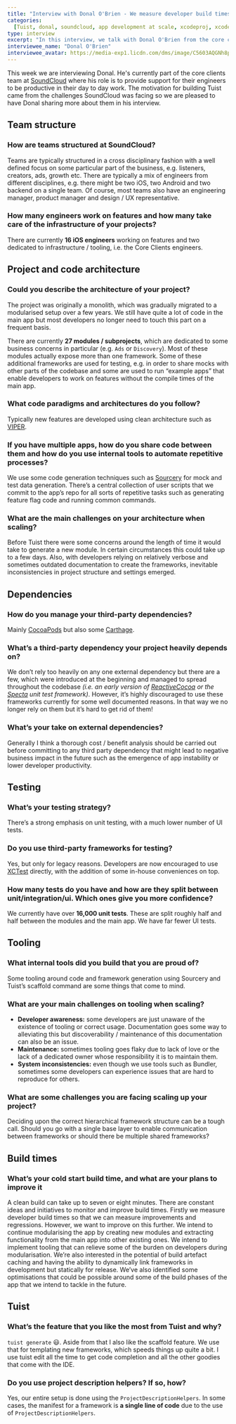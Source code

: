 ```yaml
---
title: "Interview with Donal O'Brien - We measure developer build times so that we can measure improvements and regressions"
categories:
  [Tuist, donal, soundcloud, app development at scale, xcodeproj, xcode, swift]
type: interview
excerpt: "In this interview, we talk with Donal O'Brien from the core clients team at SoundCloud. He shares how they leveraged modularization, Tuist, and tools like Sourcery to overcome the challenges they faced while scaling the app. Moreover, he touches on some present challenges like developer awareness and the maintenance of the tools around the project."
interviewee_name: "Donal O'Brien"
interviewee_avatar: https://media-exp1.licdn.com/dms/image/C5603AQGNh8pYgOuxEg/profile-displayphoto-shrink_400_400/0?e=1597881600&v=beta&t=yqVfJ5mFbSg3Wm0KV9NqBEOrELAA43380hvxvLy6siw
---
```


This week we are interviewing Donal. He's currently part of the core clients team at [SoundCloud](https://soundcloud.com) where his role is to provide support for their engineers to be productive in their day to day work. The motivation for building Tuist came from the challenges SoundCloud was facing so we are pleased to have Donal sharing more about them in his interview.

## Team structure

### How are teams structured at SoundCloud?

Teams are typically structured in a cross disciplinary fashion with a well defined focus on some particular part of the business, e.g. listeners, creators, ads, growth etc. There are typically a mix of engineers from different disciplines, e.g. there might be two iOS, two Android and two backend on a single team. Of course, most teams also have an engineering manager, product manager and design / UX representative.

### How many engineers work on features and how many take care of the infrastructure of your projects?

There are currently **16 iOS engineers** working on features and two dedicated to infrastructure / tooling, i.e. the Core Clients engineers.

## Project and code architecture

### Could you describe the architecture of your project?

The project was originally a monolith, which was gradually migrated to a modularised setup over a few years. We still have quite a lot of code in the main app but most developers no longer need to touch this part on a frequent basis.

There are currently **27 modules / subprojects**, which are dedicated to some business concerns in particular (e.g. `Ads` or `Discovery`). Most of these modules actually expose more than one framework. Some of these additional frameworks are used for testing, e.g. in order to share mocks with other parts of the codebase and some are used to run “example apps” that enable developers to work on features without the compile times of the main app.

### What code paradigms and architectures do you follow?

Typically new features are developed using clean architecture such as [VIPER](https://www.objc.io/issues/13-architecture/viper/).

### If you have multiple apps, how do you share code between them and how do you use internal tools to automate repetitive processes?

We use some code generation techniques such as [Sourcery](https://github.com/krzysztofzablocki/Sourcery) for mock and test data generation. There’s a central collection of user scripts that we commit to the app’s repo for all sorts of repetitive tasks such as generating feature flag code and running common commands.

### What are the main challenges on your architecture when scaling?

Before Tuist there were some concerns around the length of time it would take to generate a new module. In certain circumstances this could take up to a few days. Also, with developers relying on relatively verbose and sometimes outdated documentation to create the frameworks, inevitable inconsistencies in project structure and settings emerged.

## Dependencies

### How do you manage your third-party dependencies?

Mainly [CocoaPods](https://cocoapods.org) but also some [Carthage](https://github.com/carthage/carthage).

### What’s a third-party dependency your project heavily depends on?

We don’t rely too heavily on any one external dependency but there are a few, which were introduced at the beginning and managed to spread throughout the codebase _(i.e. an early version of [ReactiveCocoa](https://github.com/ReactiveCocoa/ReactiveCocoa) or the [Specta](https://github.com/specta/specta) unit test framework)_. However, it’s highly discouraged to use these frameworks currently for some well documented reasons. In that way we no longer rely on them but it’s hard to get rid of them!

### What’s your take on external dependencies?

Generally I think a thorough cost / benefit analysis should be carried out before committing to any third party dependency that might lead to negative business impact in the future such as the emergence of app instability or lower developer productivity.

## Testing

### What’s your testing strategy?

There’s a strong emphasis on unit testing, with a much lower number of UI tests.

### Do you use third-party frameworks for testing?

Yes, but only for legacy reasons. Developers are now encouraged to use [XCTest](https://developer.apple.com/documentation/xctest) directly, with the addition of some in-house conveniences on top.

### How many tests do you have and how are they split between unit/integration/ui. Which ones give you more confidence?

We currently have over **16,000 unit tests**. These are split roughly half and half between the modules and the main app. We have far fewer UI tests.

## Tooling

### What internal tools did you build that you are proud of?

Some tooling around code and framework generation using Sourcery and Tuist’s scaffold command are some things that come to mind.

### What are your main challenges on tooling when scaling?

- **Developer awareness:** some developers are just unaware of the existence of tooling or correct usage. Documentation goes some way to alleviating this but discoverability / maintenance of this documentation can also be an issue.
- **Maintenance:** sometimes tooling goes flaky due to lack of love or the lack of a dedicated owner whose responsibility it is to maintain them.
- **System inconsistencies:** even though we use tools such as Bundler, sometimes some developers can experience issues that are hard to reproduce for others.

### What are some challenges you are facing scaling up your project?

Deciding upon the correct hierarchical framework structure can be a tough call. Should you go with a single base layer to enable communication between frameworks or should there be multiple shared frameworks?

## Build times

### What’s your cold start build time, and what are your plans to improve it

A clean build can take up to seven or eight minutes. There are constant ideas and initiatives to monitor and improve build times. Firstly we measure developer build times so that we can measure improvements and regressions. However, we want to improve on this further. We intend to continue modularising the app by creating new modules and extracting functionality from the main app into other existing ones. We intend to implement tooling that can relieve some of the burden on developers during modularisation. We’re also interested in the potential of build artefact caching and having the ability to dynamically link frameworks in development but statically for release. We’ve also identified some optimisations that could be possible around some of the build phases of the app that we intend to tackle in the future.

## Tuist

### What’s the feature that you like the most from Tuist and why?

`tuist generate` 😃. Aside from that I also like the scaffold feature. We use that for templating new frameworks, which speeds things up quite a bit. I use tuist edit all the time to get code completion and all the other goodies that come with the IDE.

### Do you use project description helpers? If so, how?

Yes, our entire setup is done using the `ProjectDescriptionHelpers`. In some cases, the manifest for a framework is **a single line of code** due to the use of `ProjectDescriptionHelpers`.
